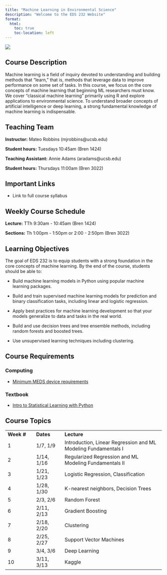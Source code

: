 ```yaml
---
title: "Machine Learning in Environmental Science"
description: "Welcome to the EDS 232 Website"
format:
  html:
    toc: true
    toc-location: left
---
```


![](docs/img/MLRobotLearnBanner.png)

## Course Description

Machine learning is a field of inquiry devoted to understanding and building methods that "learn," that is, methods that leverage data to improve performance on some set of tasks. In this course, we focus on the core concepts of machine learning that beginning ML researchers must know. We cover "classical machine learning" primarily using R and explore applications to environmental science. To understand broader concepts of artificial intelligence or deep learning, a strong fundamental knowledge of machine learning is indispensable.

## Teaching Team

**Instructor:** Mateo Robbins (mjrobbins\@ucsb.edu)

**Student hours:** Tuesdays 10:45am (Bren 1424)

**Teaching Assistant:** Annie Adams (aradams\@ucsb.edu)

**Student hours:** Thursdays 11:00am (Bren 3022)

## Important Links

-   Link to full course syllabus

## Weekly Course Schedule

**Lecture:** TTh 9:30am - 10:45am (Bren 1424)

**Sections:** Th 1:00pm - 1:50pm or 2:00 - 2:50pm (Bren 3022)

## Learning Objectives

The goal of EDS 232 is to equip students with a strong foundation in the core concepts of machine learning. By the end of the course, students should be able to:

-   Build machine learning models in Python using popular machine learning packages.

-   Build and train supervised machine learning models for prediction and binary classification tasks, including linear and logistic regression.

-   Apply best practices for machine learning development so that your models generalize to data and tasks in the real world.

-   Build and use decision trees and tree ensemble methods, including random forests and boosted trees.

-   Use unsupervised learning techniques including clustering.

## Course Requirements

### Computing

-   [Minimum MEDS device requirements](https://ucsb-meds.github.io/computer_reqs.html)

### Textbook

-   [Intro to Statistical Learning with Python](https://www.statlearning.com/)

## Course Topics

|             |            |                                                                |
|-------------|-------------|---------------------------------------------|
| **Week \#** | **Dates**  | **Lecture**                                                    |
| 1           | 1/7, 1/9   | Introduction, Linear Regression and ML Modeling Fundamentals I |
| 2           | 1/14, 1/16 | Regularized Regression and ML Modeling Fundamentals II         |
| 3           | 1/21, 1/23 | Logistic Regression, Classification                            |
| 4           | 1/28, 1/30 | K-nearest neighbors, Decision Trees                            |
| 5           | 2/3, 2/6   | Random Forest                                                  |
| 6           | 2/11, 2/13 | Gradient Boosting                                              |
| 7           | 2/18, 2/20 | Clustering                                                     |
| 8           | 2/25, 2/27 | Support Vector Machines                                        |
| 9           | 3/4, 3/6   | Deep Learning                                                  |
| 10          | 3/11, 3/13 | Kaggle                                                         |
